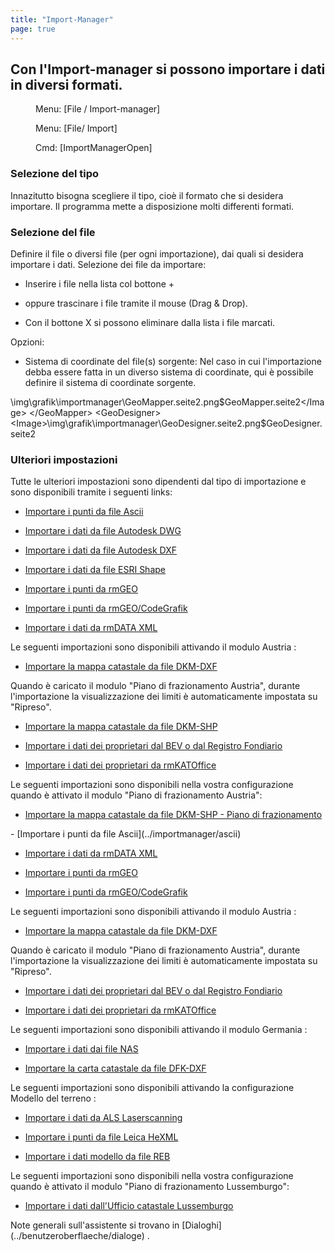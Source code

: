 ```yaml
---
title: "Import-Manager"
page: true
---
```

## Con l&#39;Import-manager si possono importare i dati in diversi formati.
<GeoMapper> <Menu> Menu: [File / Import-manager] </Menu> </GeoMapper>
<GeoDesigner> <Menu> Menu: [File/ Import] </Menu> 
 <Menu> Cmd: [ImportManagerOpen] </Menu> </GeoDesigner>

### Selezione del tipo
Innazitutto bisogna scegliere il tipo, cio&#232; il formato che si desidera importare. Il programma mette a disposizione molti differenti formati.

### Selezione del file
Definire il file o diversi file (per ogni importazione), dai quali si desidera importare i dati.
Selezione dei file da importare:

- Inserire i file nella lista col bottone <Border>+</Border>  

- oppure trascinare i file tramite il mouse (Drag &amp; Drop). 

- Con il bottone <Border>X</Border>  si possono eliminare dalla lista i file marcati.




<GeoMapper> <Bold> Opzioni: </Bold> 

- <Bold> Sistema di coordinate del file(s) sorgente: </Bold>  Nel caso in cui l&#39;importazione debba essere fatta in un diverso sistema di coordinate, qui &#232; possibile definire il sistema di coordinate sorgente.






<Image>\img\grafik\importmanager\GeoMapper.seite2.png$GeoMapper.seite2</Image>
</GeoMapper>
<GeoDesigner>
<Image>\img\grafik\importmanager\GeoDesigner.seite2.png$GeoDesigner.seite2</Image>
</GeoDesigner>

 
### Ulteriori impostazioni

Tutte le ulteriori impostazioni sono dipendenti dal tipo di importazione e sono disponibili tramite i seguenti links:
<GeoMapper>

- [Importare i punti da file Ascii](../importmanager/ascii)

- [Importare i dati da file Autodesk DWG](../importmanager/autodesk)

- [Importare i dati da file Autodesk DXF](../importmanager/autodesk2)

- [Importare i dati da file ESRI Shape](../importmanager/shape)

- [Importare i punti da rmGEO](../importmanager/rmgeo)

- [Importare i punti da rmGEO/CodeGrafik](../importmanager/rmgeo2)

- [Importare i dati da rmDATA XML](../importmanager/xml)




Le seguenti importazioni sono disponibili attivando il modulo  <Italic> Austria </Italic> :

- [Importare la mappa catastale da file DKM-DXF](../importmanager/oesterreichkataster)



<Success>
Quando &#232; caricato il modulo &quot;Piano di frazionamento Austria&quot;, durante l&#39;importazione la visualizzazione dei limiti &#232; automaticamente impostata su &quot;Ripreso&quot;.
</Success>


- [Importare la mappa catastale da file DKM-SHP](../importmanager/oesterreichkataster3)

- [Importare i dati dei proprietari dal BEV o dal Registro Fondiario](../importmanager/oesterreicheigentuemer)

- [Importare i dati dei proprietari da rmKATOffice](../importmanager/oesterreicheigentuemer2)



Le seguenti importazioni sono disponibili nella vostra configurazione quando &#232; attivato il modulo &quot;Piano di frazionamento Austria&quot;:

- [Importare la mappa catastale da file DKM-SHP - Piano di frazionamento](../importmanager/oesterreichkataster4)




</GeoMapper>
<GeoDesigner>
- [Importare i punti da file Ascii](../importmanager/ascii)

- [Importare i dati da rmDATA XML](../importmanager/xml)

- [Importare i punti da rmGEO](../importmanager/rmgeo)

- [Importare i punti da rmGEO/CodeGrafik](../importmanager/rmgeo2)




Le seguenti importazioni sono disponibili attivando il modulo  <Italic> Austria </Italic> :

- [Importare la mappa catastale da file DKM-DXF](../importmanager/oesterreichkataster)



<Success>
Quando &#232; caricato il modulo &quot;Piano di frazionamento Austria&quot;, durante l&#39;importazione la visualizzazione dei limiti &#232; automaticamente impostata su &quot;Ripreso&quot;.
</Success>


- [Importare i dati dei proprietari dal BEV o dal Registro Fondiario](../importmanager/oesterreicheigentuemer)

- [Importare i dati dei proprietari da rmKATOffice](../importmanager/oesterreicheigentuemer2)




</GeoDesigner>

Le seguenti importazioni sono disponibili attivando il modulo  <Italic> Germania </Italic> :

- [Importare i dati dai file NAS](../importmanager/deutschlandkataster)

- [Importare la carta catastale da file DFK-DXF](../importmanager/deutschlandkataster3)



Le seguenti importazioni sono disponibili attivando la configurazione  <Italic> Modello del terreno </Italic> :

- [Importare i dati da ALS Laserscanning](../importmanager/laserscans)

- [Importare i punti da file Leica HeXML](../importmanager/laserscans2)

- [Importare i dati modello da file REB](../importmanager/reb)




<GeoMapper>Le seguenti importazioni sono disponibili nella vostra configurazione quando &#232; attivato il modulo &quot;Piano di frazionamento Lussemburgo&quot;:

- [Importare i dati dall&#39;Ufficio catastale Lussemburgo ](../importmanager/luxemburgkataster)




</GeoMapper>

<Success>
Note generali sull&#39;assistente si trovano in [Dialoghi](../benutzeroberflaeche/dialoge)
.
</Success>
